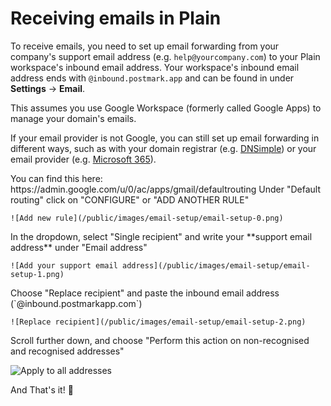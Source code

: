 
# Receiving emails in Plain

To receive emails, you need to set up email forwarding from your company's support email address (e.g. `help@yourcompany.com`)
to your Plain workspace's inbound email address. Your workspace's inbound email address ends with `@inbound.postmark.app` and
can be found in under **Settings** → **Email**.

<Callout type="info" emoji="️✋">
This assumes you use Google Workspace (formerly called Google Apps) to manage your domain's emails.

If your email provider is not Google, you can still set up email forwarding in different ways, such as with your domain registrar (e.g. [DNSimple](https://support.dnsimple.com/articles/email-forwarding/)) or your email provider (e.g. [Microsoft 365](https://learn.microsoft.com/en-us/microsoft-365/admin/email/configure-email-forwarding)).

</Callout>

<Steps>
  <Step title="Go to your Gmail routing configuration">
    You can find this here: https://admin.google.com/u/0/ac/apps/gmail/defaultrouting
  </Step>
  <Step title="Add a new rule">
    Under "Default routing" click on "CONFIGURE" or "ADD ANOTHER RULE"

    ![Add new rule](/public/images/email-setup/email-setup-0.png)

  </Step>
  <Step title="Set the recipient">
    In the dropdown, select "Single recipient" and write your **support email address** under "Email address"

    ![Add your support email address](/public/images/email-setup/email-setup-1.png)

  </Step>
  <Step title="Check the box `Change envelope recipient`">
  </Step>
  <Step title="Replace the recipient`">
    Choose "Replace recipient" and paste the inbound email address (`@inbound.postmarkapp.com`)

    ![Replace recipient](/public/images/email-setup/email-setup-2.png)

  </Step>
  <Step title="Set who the rule applies to">
  Scroll further down, and choose "Perform this action on non-recognised and recognised addresses"

![Apply to all addresses](/public/images/email-setup/email-setup-3.png)

  </Step>
  <Step title="Click on `Save`">
  </Step>
</Steps>

<Check>And That's it! 💅</Check>
